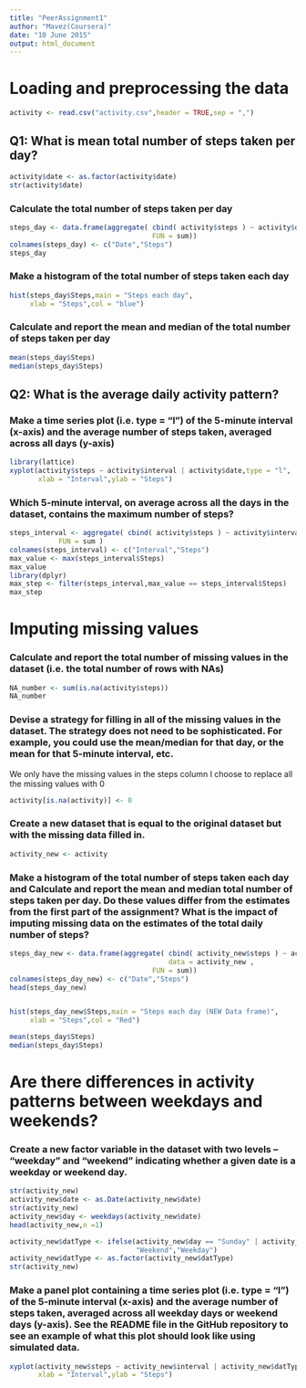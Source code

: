 ```yaml
---
title: "PeerAssignment1"
author: "Mavez(Coursera)"
date: "10 June 2015"
output: html_document
---
```


# Loading and preprocessing the data

```r
activity <- read.csv("activity.csv",header = TRUE,sep = ",")
```

## Q1: What is mean total number of steps taken per day?

```r
activity$date <- as.factor(activity$date)
str(activity$date)
```

### Calculate the total number of steps taken per day
```r
steps_day <- data.frame(aggregate( cbind( activity$steps ) ~ activity$date , data = activity ,
                                   FUN = sum))
colnames(steps_day) <- c("Date","Steps") 
steps_day
```

### Make a histogram of the total number of steps taken each day
```r
hist(steps_day$Steps,main = "Steps each day",
     xlab = "Steps",col = "blue")
```

### Calculate and report the mean and median of the total number of steps taken per day

```r
mean(steps_day$Steps)
median(steps_day$Steps)
```


## Q2: What is the average daily activity pattern?

### Make a time series plot (i.e. type = "l") of the 5-minute interval (x-axis) and the average number of steps taken, averaged across all days (y-axis)

```r
library(lattice)
xyplot(activity$steps ~ activity$interval | activity$date,type = "l",
       xlab = "Interval",ylab = "Steps")
```

### Which 5-minute interval, on average across all the days in the dataset, contains the maximum number of steps?

```r
steps_interval <- aggregate( cbind( activity$steps ) ~ activity$interval, data = activity ,
            FUN = sum )
colnames(steps_interval) <- c("Interval","Steps") 
max_value <- max(steps_interval$Steps)
max_value
library(dplyr)
max_step <- filter(steps_interval,max_value == steps_interval$Steps)
max_step
```


# Imputing missing values

### Calculate and report the total number of missing values in the dataset (i.e. the total number of rows with NAs)

```r
NA_number <- sum(is.na(activity$steps))
NA_number
```


### Devise a strategy for filling in all of the missing values in the dataset. The strategy does not need to be sophisticated. For example, you could use the mean/median for that day, or the mean for that 5-minute interval, etc.

We only have the missing values in the steps column I choose to replace all the missing values with 0


```r
activity[is.na(activity)] <- 0
```


### Create a new dataset that is equal to the original dataset but with the missing data filled in.

```r
activity_new <- activity
```

### Make a histogram of the total number of steps taken each day and Calculate and report the mean and median total number of steps taken per day. Do these values differ from the estimates from the first part of the assignment? What is the impact of imputing missing data on the estimates of the total daily number of steps?

```r
steps_day_new <- data.frame(aggregate( cbind( activity_new$steps ) ~ activity_new$date ,
                                       data = activity_new ,
                                   FUN = sum))
colnames(steps_day_new) <- c("Date","Steps") 
head(steps_day_new)


hist(steps_day_new$Steps,main = "Steps each day (NEW Data frame)",
     xlab = "Steps",col = "Red")

mean(steps_day$Steps)
median(steps_day$Steps)
```


# Are there differences in activity patterns between weekdays and weekends?

### Create a new factor variable in the dataset with two levels – “weekday” and “weekend” indicating whether a given date is a weekday or weekend day.

```r
str(activity_new)
activity_new$date <- as.Date(activity_new$date)
str(activity_new)
activity_new$day <- weekdays(activity_new$date)
head(activity_new,n =1)

activity_new$datType <- ifelse(activity_new$day == "Sunday" | activity_new$day == "Saturday",
                               "Weekend","Weekday")
activity_new$datType <- as.factor(activity_new$datType)
str(activity_new)
```

### Make a panel plot containing a time series plot (i.e. type = "l") of the 5-minute interval (x-axis) and the average number of steps taken, averaged across all weekday days or weekend days (y-axis). See the README file in the GitHub repository to see an example of what this plot should look like using simulated data.

```r
xyplot(activity_new$steps ~ activity_new$interval | activity_new$datType,type = "l",
       xlab = "Interval",ylab = "Steps")
```














